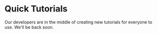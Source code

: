 <!-- KEYWORDS: web application introduction framework -->

# Quick Tutorials

Our developers are in the middle of creating new tutorials for everyone to use. We'll be back soon.